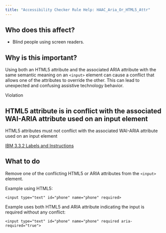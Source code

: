```yaml
---
title: "Accessibility Checker Rule Help: HAAC_Aria_Or_HTML5_Attr"
---
```


<div className="toolHelp">
<Row>
<Column colLg={5} colMd={3} colSm={4} className="toolLeft">

## Who does this affect?

* Blind people using screen readers.

## Why is this important?

Using both an HTML5 attribute and the associated ARIA attribute with the same semantic meaning on an `<input>` element can cause a conflict that allows one of the attributes to override the other. This can lead to unexpected and confusing assistive technology behavior.

</Column>
<Column colLg={11} colMd={5} colSm={4} className="toolMain">

<div id="locLevel" className="level-violation">Violation</div>

## HTML5 attribute is in conflict with the associated WAI-ARIA attribute used on an input element
HTML5 attributes must not conflict with the associated WAI-ARIA attribute used on an input element

[IBM 3.3.2 Labels and Instructions](http://www.ibm.com/able/guidelines/ci162/labels_or_instructions.html)

<div id="locSnippet"></div>

## What to do

Remove one of the conflicting HTML5 or ARIA attributes from the `<input>` element.

Example using HTML5:

```<label for="phone">* Phone number: </body>
<input type="text" id="phone" name="phone" required>
```

Example uses both HTML5 and ARIA attribute indicating the input is required without any conflict:

```<label for="phone">* Phone number: </body>
<input type="text" id="phone" name="phone" required aria-required="true">
```


</Column>
</Row>
</div>

